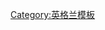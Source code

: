 <noinclude>{{NoteTA|G1=英國地名}}</noinclude>{{Navbox
| name = 中世紀英格蘭重要議會
| title = {{link-en|中世紀英格蘭|England in the Middle Ages}}[[英格蘭議會|重要議會]]
| state = {{{state|autocollapse}}}
| image =
| listclass = hlist
| above =
| group1 = 十三世紀
| list1 = {{Navbox|subgroup
 | group1 = [[亨利三世 (英格兰)|亨利三世]]時期
 | list1 =
* {{link-en|牛津議會 (1258年)|Oxford Parliament (1258)|牛津（1258年）}}
* [[孟福尔议会|倫敦（1265年）]]
 | group2 = [[爱德华一世 (英格兰)|愛德華一世]]時期
 | list2 =
* [[模範議會|西敏（1295年）]]
}}
| group2 = 十四世紀
| list2 = {{Navbox|subgroup
 | group1 = [[爱德华二世 (英格兰)|愛德華二世]]時期
 | list1 =
* [[1327年議會|西敏（1327年）]]
 | group2 = [[爱德华三世 (英格兰)|愛德華三世]]時期
 | list2 =
* {{link-en|優良議會|Good Parliament|西敏（1376年）}}
* {{link-en|不良議會|Bad Parliament|西敏（1377年）}}
 | group3 = [[理查二世 (英格兰)|理查二世]]時期
 | list3 =
* {{link-en|精彩議會|The 'Wonderful Parliament' (1386)|西敏（1386年）}}
* {{link-en|殘酷議會|Merciless Parliament|西敏（1388年）}}
 | group4 = [[亨利四世 (英格兰)|亨利四世]]時期
 | list4 =
* {{link-en|非常議會 (1399年)|Convention Parliament (England)|西敏（1399年）}}
}}
| group3 = 十五世紀
| list3 = {{Navbox|subgroup
 | group1 = [[亨利四世 (英格兰)|亨利四世]]時期
 | list1 =
* {{link-en|無知議會|Unlearned Parliament|考文垂（1404年）}}
 | group2 = [[亨利五世 (英格兰)|亨利五世]]時期
 | list2 =
* {{link-en|火與柴把議會|Fire and Faggot Parliament|萊斯特（1414年）}}
 | group3 = [[亨利六世 (英格兰)|亨利六世]]時期
 | list3 =
* {{link-en|蝙蝠議會|Parliament of Bats|萊斯特（1426年）}}
* {{link-en|惡魔議會|Parliament of Devils|考文垂（1459年）}}
}}
| group4 = 十六世紀
| list4 = {{Navbox|subgroup
 | group1 = [[亨利八世 (英格蘭)|亨利八世]]時期
 | list1 =
* {{link-en|英格蘭宗教改革議會|English Reformation Parliament|西敏（1529年－1536年）}}
}}
| below = {{link-en|英格蘭議會列表|List of Parliaments of England}}
}}<noinclude>
{{collapsible option}}
[[Category:英格兰议会| ]]
[[Category:英格兰模板]]
</noinclude>